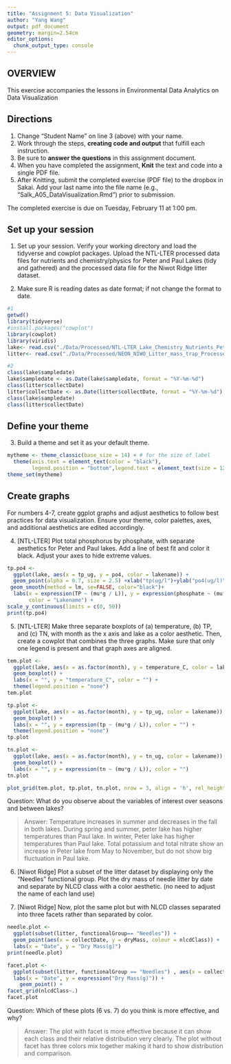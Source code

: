 ```yaml
---
title: "Assignment 5: Data Visualization"
author: "Yang Wang"
output: pdf_document
geometry: margin=2.54cm
editor_options: 
  chunk_output_type: console
---
```


## OVERVIEW

This exercise accompanies the lessons in Environmental Data Analytics on Data Visualization 

## Directions
1. Change "Student Name" on line 3 (above) with your name.
3. Work through the steps, **creating code and output** that fulfill each instruction.
4. Be sure to **answer the questions** in this assignment document.
6. When you have completed the assignment, **Knit** the text and code into a single PDF file.
8. After Knitting, submit the completed exercise (PDF file) to the dropbox in Sakai. Add your last name into the file name (e.g., "Salk_A05_DataVisualization.Rmd") prior to submission.

The completed exercise is due on Tuesday, February 11 at 1:00 pm.



## Set up your session 
1. Set up your session. Verify your working directory and load the tidyverse and cowplot packages. Upload the NTL-LTER processed data files for nutrients and chemistry/physics for Peter and Paul Lakes (tidy and gathered) and the processed data file for the Niwot Ridge litter dataset. 

2. Make sure R is reading dates as date format; if not change the format to date.

```r
#1
getwd()
library(tidyverse)
#install.packages("cowplot")
library(cowplot)
library(viridis)
lake<- read.csv("./Data/Processed/NTL-LTER_Lake_Chemistry_Nutrients_PeterPaul_Processed.csv")
litter<- read.csv("./Data/Processed/NEON_NIWO_Litter_mass_trap_Processed.csv")

#2
class(lake$sampledate)
lake$sampledate <- as.Date(lake$sampledate, format = "%Y-%m-%d")
class(litter$collectDate)
litter$collectDate <- as.Date(litter$collectDate, format = "%Y-%m-%d")
class(lake$sampledate)
class(litter$collectDate)
```
## Define your theme
3. Build a theme and set it as your default theme.

```r
mytheme <- theme_classic(base_size = 14) + # for the size of label
  theme(axis.text = element_text(color = "black"), 
        legend.position = "bottom",legend.text = element_text(size = 12), legend.title = element_text(size = 12))
theme_set(mytheme)

```

## Create graphs
For numbers 4-7, create ggplot graphs and adjust aesthetics to follow best practices for data visualization. Ensure your theme, color palettes, axes, and additional aesthetics are edited accordingly.

4. [NTL-LTER] Plot total phosphorus by phosphate, with separate aesthetics for Peter and Paul lakes. Add a line of best fit and color it black. Adjust your axes to hide extreme values.

```r
tp.po4 <-
  ggplot(lake, aes(x = tp_ug, y = po4, color = lakename)) +
  geom_point(alpha = 0.7, size = 2.5) +xlab("tp(ug/l")+ylab("po4(ug/l)")+
 geom_smooth(method = lm, se=FALSE, color="black")+
  labs(x = expression(TP ~ (mu*g / L)), y = expression(phosphate ~ (mu*g / L)),
       color = "Lakename") + 
scale_y_continuous(limits = c(0, 50)) 
print(tp.po4)

```


5. [NTL-LTER] Make three separate boxplots of (a) temperature, (b) TP, and (c) TN, with month as the x axis and lake as a color aesthetic. Then, create a cowplot that combines the three graphs. Make sure that only one legend is present and that graph axes are aligned.

```r
tem.plot <-
  ggplot(lake, aes(x = as.factor(month), y = temperature_C, color = lakename)) +
  geom_boxplot() +
  labs(x = "", y = "temperature_C", color = "") +
  theme(legend.position = "none")
tem.plot

tp.plot <-
  ggplot(lake, aes(x = as.factor(month), y = tp_ug, color = lakename)) +
  geom_boxplot() +
  labs(x = "", y = expression(tp ~ (mu*g / L)), color = "") +
  theme(legend.position = "none")
tp.plot

tn.plot <-
  ggplot(lake, aes(x = as.factor(month), y = tn_ug, color = lakename)) +
  geom_boxplot() +
  labs(x = "", y = expression(tn ~ (mu*g / L)), color = "")
tn.plot

plot_grid(tem.plot, tp.plot, tn.plot, nrow = 3, align = 'h', rel_heights = c(1.25, 1))

```

Question: What do you observe about the variables of interest over seasons and between lakes? 

> Answer: Temperature increases in summer and decreases in the fall in both lakes. During spring and summer, peter lake has higher temperatures than Paul lake. In winter, Peter lake has higher temperatures than Paul lake.
Total potassium and total nitrate show an increase in Peter lake from May to November, but do not show big fluctuation in Paul lake. 

6. [Niwot Ridge] Plot a subset of the litter dataset by displaying only the "Needles" functional group. Plot the dry mass of needle litter by date and separate by NLCD class with a color aesthetic. (no need to adjust the name of each land use)

7. [Niwot Ridge] Now, plot the same plot but with NLCD classes separated into three facets rather than separated by color. 

```r
needle.plot <-
  ggplot(subset(litter, functionalGroup== "Needles")) +
  geom_point(aes(x = collectDate, y = dryMass, colour = nlcdClass)) +
  labs(x = "Date", y = "Dry Mass(g)") 
print(needle.plot)

facet.plot <-
  ggplot(subset(litter, functionalGroup == "Needles") , aes(x = collectDate, y = dryMass)) +
  labs(x = "Date", y = expression("Dry Mass(g)")) +
    geom_point() +
facet_grid(nlcdClass~.)
facet.plot

```

Question: Which of these plots (6 vs. 7) do you think is more effective, and why? 

> Answer: The plot with facet is more effective because it can show each class and their relative distribution very clearly. The plot without facet has three colors mix together making it hard to show distribution and comparison.